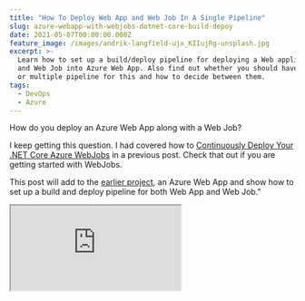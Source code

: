 ```yaml
---
title: "How To Deploy Web App and Web Job In A Single Pipeline"
slug: azure-webapp-with-webjobs-dotnet-core-build-depoy
date: 2021-05-07T00:00:00.000Z
feature_image: /images/andrik-langfield-ujx_KIIujRg-unsplash.jpg
excerpt: >-
  Learn how to set up a build/deploy pipeline for deploying a Web application
  and Web Job into Azure Web App. Also find out whether you should have a single
  or multiple pipeline for this and how to decide between them.
tags:
  - DevOps
  - Azure
---
```

How do you deploy an Azure Web App along with a Web Job?

I keep getting this question. I had covered how to [Continuously Deploy Your .NET Core Azure WebJobs](/blog/azure-webjobs-dotnet-core-build-depoy/) in a previous post. Check that out if you are getting started with WebJobs.

This post will add to the [earlier project](https://rahulpnath.visualstudio.com/YouTube%20Samples/_git/WebJobs), an Azure Web App and show how to set up a build and deploy pipeline for both Web App and Web Job."

<iframe src="https://www.youtube.com/embed/LxoI71g1ffo" />

## Add a Web App

Let's add an [ASP NET Core React Single Page Application](https://youtu.be/mILRINbRiJM) to the WebJob project, using the Add New Project in Visual Studio.

The solution now has two projects:

-   **WebApExample -** React Single Page Application
-   **WebJobExample.WebJob -** Web Job Application (set up in this [post in detail](/blog/azure-webjobs-dotnet-core-build-depoy/))

![Web App with Web Job Visual Studio Solution Explorer](/images/web_app_with_web_job.jpg)

Let's push this up into [Azure DevOps repository](https://rahulpnath.visualstudio.com/YouTube%20Samples/_git/WebAppWithWebJobs), where we will set up the build and deploy pipeline.

## Setup Build Pipeline

Let's create a new Build Pipeline for this new repository. We already have an `azure-pipelines.yml` from the previous Web Jobs set up. All we need to do is add tasks to build the Web App project as well.

The WebJob `publish` task, has a specific folder structure (_App\_Data/jobs/continuous/YoutubeWebJob_) as the output folder. It is by convention, and Azure expects WebJobs to be in that folder structure in the web server (IIS). The build artifacts folder changes depending on whether the WebJob is continuous (_AppData/jobs/continuous_) or triggered (_App\_Data/jobs/triggered_).

The existing `publish` task uses a wildcard pattern to find the csproj file within the source repository. It was fine when it had only one project. Since now we have two project files, let's update that to be more specific to our WebJobs project file - `projects: '**/WebJobExample.WebJob.csproj'`

To publish the Web App project, we can add one more [DotNetCoreCLI task](https://docs.microsoft.com/en-us/azure/devops/pipelines/tasks/build/dotnet-core-cli?view=azure-devops) to the build pipeline (very similar to the publish task for WebJobs)

![Azure DevOps Build Pipeline Assistant to add new task](/images/web_app_with_web_job_publish_build_task.jpg)

```yaml
- task: DotNetCoreCLI@2
  inputs:
    command: 'publish'
    publishWebProjects: true
    arguments: '--output $(Build.BinariesDirectory)/publish_output'
    zipAfterPublish: false
    modifyOutputPath: false

```

The CLI task publishes the web project into the same output folder as that of the Web Jobs. It has zip package turned off since we zip it before publishing the artifact.

The entire `azure-pipelines.yml` file is [available here.](https://rahulpnath.visualstudio.com/YouTube%20Samples/_git/WebAppWithWebJobs?path=%2Fazure-pipelines.yml)

## Setup Release Pipeline

With the build artifact ready, let's release this to an Azure Web App.

### Create Resources

To keep things simple, I'll be manually creating the resources required to deploy the application manually.

However, I suggest setting up the resources through code. It is referred to as Infrastructure as Code (IaC). One way to implement Infrastructure as code for Azure solutions is to use Azure Resource Manager (ARM) Templates.

<iframe src="https://www.youtube.com/embed/3IRwtbGlshk" />

But for now, let's head off to Azure Portal and manually create the resources.

-   **Azure Web App** → To deploy the Web App and Web Job
-   **Storage Account** → Queue where Web Job is listening for messages.

As shown below, create the resources under a Resource Group. _A [Resource Group](https://docs.microsoft.com/en-us/azure/azure-resource-manager/management/manage-resource-groups-portal) is a container that holds related resources for an Azure solution._

![Azure Portal Resource Group with the associated resources](/images/web_app_with_web_job_resources_azure_portal.jpg)

### Create Pipeline

To create a new release pipeline under Pipelines → Releases, use the '_New Release Pipeline_' option.

It prompts you to select a template. Choose 'Azure App Service deployment', to deploy into an Azure App Service.

The template will automatically set up one stage with the required task to deploy the Azure Web App.

![Release Pipeline select artifact and create Stages](/images/web_app_with_web_job_release_pipeline_overview.jpg)

1.  Under the Artifacts section, select the Build Artifact that we created in the previous step.
2.  If you want the Release to be automatically triggered, use the icon on top of the Artifacts session and enable '_Continuous deployment trigger_'.
3.  Give the Pipeline an appropriate name.
4.  Select the Dev Stage to set up the Task

For the Dev Stage, select the Azure Web App instance created in the previous step.

The [appsettings.json](https://rahulpnath.visualstudio.com/YouTube%20Samples/_git/WebAppWithWebJobs?path=%2FWebJobExample.WebJob%2Fappsettings.json) file under WebJob project expects the `AzureWebJobsStorage` to be populated with a valid Storage Account connection string. To view and copy the connection string, navigate to [Access keys under the storage account](https://docs.microsoft.com/en-us/azure/storage/common/storage-account-keys-manage?tabs=azure-portal#view-account-access-keys).

The Variables section in the Release Pipeline helps manage Stage (or environment) specific variables in Azure DevOps. Add a key-value pair for the Scope (stage or environment), in this case, Dev.

To replace the variable value during Release, specify the `appsettings.json` file path under the 'File Transforms & Variable Substitution Options\` section for the 'Deploy Azure App Service Task'.

If you are new to Variables in Azure DevOps, check out the video below which explains it in detail.

<iframe src="https://www.youtube.com/embed/OFr6Vkw0mq8" />

When a release is created and deployed to an environment, it will replace the file with the key-value from Variables.

![Azure DevOps Release Varialbes](/images/web_app_with_web_job_release_variables.jpg)

<BlogLink
  href="/blog/connect-net-core-to-azure-key-vault-in-ten-minutes"
  title="Connect .Net Core To Azure Key Vault In Ten Minutes"
  description="Access secrets in Azure Key Vault from .Net Core and learn how to elegantly handle when rotating secrets."
  authorImage="/images/favicon.ico"
  authorName="Rahul Nath"
  authorTitle="Rahul Pulikkot Nath"
  featureImage="/images/pfx_security.jpg"
/>

The Task by default uses Zip Deploy unless explicitly specified under the 'Additional Deployment Options' section.

With [Zip Deploy](https://github.com/microsoft/azure-pipelines-tasks/blob/master/Tasks/AzureRmWebAppDeploymentV4/README.md#zip-deploy), it deploys the entire file contents to the wwwroot folder of the Azure App Service. It will overwrite all existing files.

![Azure App Service release pipeline task](/images/web_app_with_web_job_release_pipeline.jpg)

Save and Create a new Release!

We have successfully set up a build/release pipeline for a Web App with a Web Job.

Navigate the Azure App Service URL, and you can see the default React Single Page Application template application running. The Web Job is also successfully running, and you can view that under the Web Jobs section under the App Service in Azure Portal.

## Single Pipeline vs Multiple Pipeline

I often get asked whether to set up a single release pipeline or multiple pipelines to deploy a Web App and associated Web Job.

If the Web App and Web Job are usually deployed together and depend on each other, then I suggest keeping this in the same pipeline as we have seen above.

However, if the Web Job and the Web App are unrelated and changes are independent and need to be released independently, I suggest keeping them in different App Service.

Instead of deploying it under the same App Service as the Web App, you can create a new App Service. For Azure Web App, the pricing is at the [Azure App Service Plan](https://docs.microsoft.com/en-us/azure/app-service/overview-hosting-plans). You can create both the App Service under the same plan to save on cost. You can then create one [pipeline for Web App](https://youtu.be/SYhufaLn51w) and [another pipeline for Web Job](/blog/azure-webjobs-dotnet-core-build-depoy/).

Keeping it separate avoids deploying into specific folders of the App Service (in this case, web app into _wwwroot_ and web jobs to the _AppData/jobs_). Any changes to the file will trigger a restart of the App Service instance. You could also consider making the Web Job an Azure Function in this case.

I hope this helps to successfully set up a build deploy pipeline for your Web App and Web Job!

Below are the DevOps links

**[Repository](https://rahulpnath.visualstudio.com/YouTube)**  
**[Build Pipeline](https://rahulpnath.visualstudio.com/YouTube)**  
**[Release Pipeline](https://rahulpnath.visualstudio.com/YouTube)**
